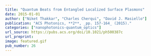 ```yaml
---
title: "Quantum Beats from Entangled Localized Surface Plasmons"
date: 2015-01-01
author: ["Niket Thakkar", "Charles Cherqui", "David J. Masiello"]
publication: "ACS Photonics, **2**, _pp. 157-164_ (2015)."
categories: ["nanophotonics-quantum_optics"]
url_source: https://pubs.acs.org/doi/10.1021/ph500387c
url_preprint: 
image: featured.gif
pub_number: 26
---
```

